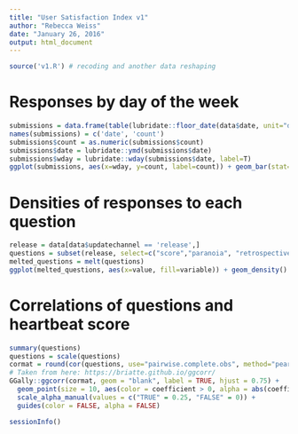 ```yaml
---
title: "User Satisfaction Index v1"
author: "Rebecca Weiss"
date: "January 26, 2016"
output: html_document
---
```


```r
source('v1.R') # recoding and another data reshaping
```

# Responses by day of the week

```r
submissions = data.frame(table(lubridate::floor_date(data$date, unit="day")))
names(submissions) = c('date', 'count')
submissions$count = as.numeric(submissions$count)
submissions$date = lubridate::ymd(submissions$date)
submissions$wday = lubridate::wday(submissions$date, label=T)
ggplot(submissions, aes(x=wday, y=count, label=count)) + geom_bar(stat="identity") + geom_text(vjust=-1) +theme_pander()
```

# Densities of responses to each question

```r
release = data[data$updatechannel == 'release',]
questions = subset(release, select=c("score","paranoia", "retrospective", "prospective", "control", "expectations1", "expectations2", "expectations3"))
melted_questions = melt(questions)
ggplot(melted_questions, aes(x=value, fill=variable)) + geom_density() + scale_x_continuous(limits=c(-2, 2)) + facet_wrap(~variable, ncol=1) + theme_bw()

```

# Correlations of questions and heartbeat score

```r

summary(questions)
questions = scale(questions)
cormat = round(cor(questions, use="pairwise.complete.obs", method="pearson"), 2)
# Taken from here: https://briatte.github.io/ggcorr/
GGally::ggcorr(cormat, geom = "blank", label = TRUE, hjust = 0.75) +
  geom_point(size = 10, aes(color = coefficient > 0, alpha = abs(coefficient) > 0.5)) +
  scale_alpha_manual(values = c("TRUE" = 0.25, "FALSE" = 0)) +
  guides(color = FALSE, alpha = FALSE)
```

```r
sessionInfo()
```